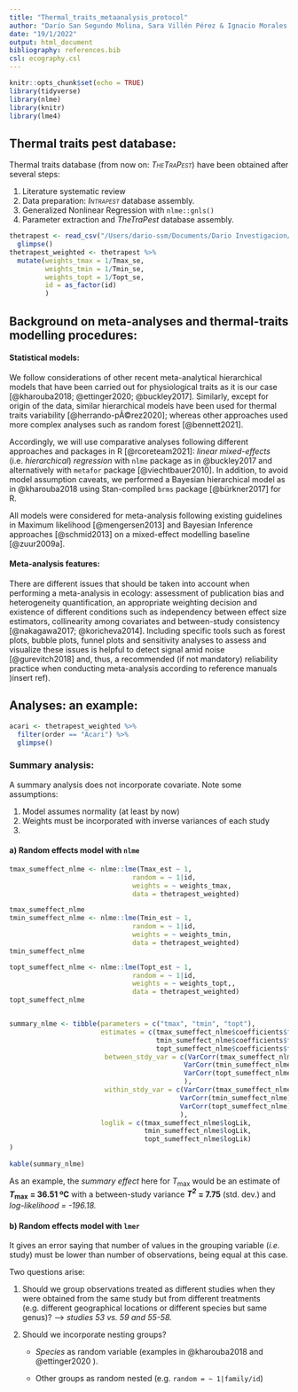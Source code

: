 ```yaml
---
title: "Thermal_traits_metaanalysis_protocol"
author: "Darío San Segundo Molina, Sara Villén Pérez & Ignacio Morales Castilla"
date: "19/1/2022"
output: html_document
bibliography: references.bib
csl: ecography.csl
---
```


```r
knitr::opts_chunk$set(echo = TRUE)
library(tidyverse)
library(nlme)
library(knitr)
library(lme4)
```

## Thermal traits pest database:

Thermal traits database (from now on: [*TheTraPest*]{.smallcaps}) have been obtained after several steps:

1.  Literature systematic review
2.  Data preparation: [*Intrapest*]{.smallcaps} database assembly.
3.  Generalized Nonlinear Regression with `nlme::gnls()`
4.  Parameter extraction and *TheTraPest* database assembly.

```r
thetrapest <- read_csv("/Users/dario-ssm/Documents/Dario Investigacion/IntRaPest/intrinsic_rates_pests/data/thermal_traits_individual.csv") %>% 
  glimpse()
thetrapest_weighted <- thetrapest %>% 
  mutate(weights_tmax = 1/Tmax_se,
         weights_tmin = 1/Tmin_se,
         weights_topt = 1/Topt_se,
         id = as_factor(id)
         )
```

## Background on meta-analyses and thermal-traits modelling procedures:

#### Statistical models:

We follow considerations of other recent meta-analytical hierarchical models that have been carried out for physiological traits as it is our case [@kharouba2018; @ettinger2020; @buckley2017]. Similarly, except for origin of the data, similar hierarchical models have been used for thermal traits variability [@herrando-pÃ©rez2020]; whereas other approaches used more complex analyses such as random forest [@bennett2021].

Accordingly, we will use comparative analyses following different approaches and packages in R [@rcoreteam2021]: *linear mixed-effects* (i.e. *hierarchical*) *regression* with `nlme` package as in @buckley2017 and alternatively with `metafor` package [@viechtbauer2010]. In addition, to avoid model assumption caveats, we performed a Bayesian hierarchical model as in @kharouba2018 using Stan-compiled `brms` package [@bürkner2017] for R.

All models were considered for meta-analysis following existing guidelines in Maximum likelihood [@mengersen2013] and Bayesian Inference approaches [@schmid2013] on a mixed-effect modelling baseline [@zuur2009a].

#### Meta-analysis features:

There are different issues that should be taken into account when performing a meta-analysis in ecology: assessment of publication bias and heterogeneity quantification, an appropriate weighting decision and existence of different conditions such as independency between effect size estimators, collinearity among covariates and between-study consistency [@nakagawa2017; @koricheva2014]. Including specific tools such as forest plots, bubble plots, funnel plots and sensitivity analyses to assess and visualize these issues is helpful to detect signal amid noise [@gurevitch2018] and, thus, a recommended (if not mandatory) reliability practice when conducting meta-analysis according to reference manuals )insert ref).

## Analyses: an example:

```r
acari <- thetrapest_weighted %>% 
  filter(order == "Acari") %>% 
  glimpse()
```

### Summary analysis:

A summary analysis does not incorporate covariate. Note some assumptions:

1.  Model assumes normality (at least by now)
2.  Weights must be incorporated with inverse variances of each study
3.  

#### a) Random effects model with `nlme`

```r
tmax_sumeffect_nlme <- nlme::lme(Tmax_est ~ 1, 
                               random = ~ 1|id,
                               weights = ~ weights_tmax,
                               data = thetrapest_weighted)

tmax_sumeffect_nlme
tmin_sumeffect_nlme <- nlme::lme(Tmin_est ~ 1, 
                               random = ~ 1|id,
                               weights = ~ weights_tmin,
                               data = thetrapest_weighted)
tmin_sumeffect_nlme

topt_sumeffect_nlme <- nlme::lme(Topt_est ~ 1, 
                               random = ~ 1|id,
                               weights = ~ weights_topt,,
                               data = thetrapest_weighted)
topt_sumeffect_nlme


summary_nlme <- tibble(parameters = c("tmax", "tmin", "topt"),
                       estimates = c(tmax_sumeffect_nlme$coefficients$fixed,
                                     tmin_sumeffect_nlme$coefficients$fixed,
                                     topt_sumeffect_nlme$coefficients$fixed),
                        between_stdy_var = c(VarCorr(tmax_sumeffect_nlme)[1,2],
                                            VarCorr(tmin_sumeffect_nlme)[1,2],
                                            VarCorr(topt_sumeffect_nlme)[1,2]
                                            ),
                        within_stdy_var = c(VarCorr(tmax_sumeffect_nlme)[2,2],
                                           VarCorr(tmin_sumeffect_nlme)[2,2],
                                           VarCorr(topt_sumeffect_nlme)[2,2]
                                           ),
                       loglik = c(tmax_sumeffect_nlme$logLik,
                                  tmin_sumeffect_nlme$logLik,
                                  topt_sumeffect_nlme$logLik)
)
                       
kable(summary_nlme)

```

As an example, the *summary effect* here for *T*~max~ would be an estimate of ***T***~**max**~ **= 36.51 ºC** with a between-study variance ***T^2^*** **= 7.75** (std. dev.) and *log-likelihood = -196.18.*

#### b) Random effects model with `lmer` 

It gives an error saying that number of values in the grouping variable (*i.e.* study) must be lower than number of observations, being equal at this case.

Two questions arise:

1.  Should we group observations treated as different studies when they were obtained from the same study but from different treatments (e.g. different geographical locations or different species but same genus)? --> *studies 53 vs. 59 and 55-58.*

2.  Should we incorporate nesting groups?

    -   *Species* as random variable (examples in @kharouba2018 and @ettinger2020 ).

    -   Other groups as random nested (e.g. `random = ~ 1|family/id`)
